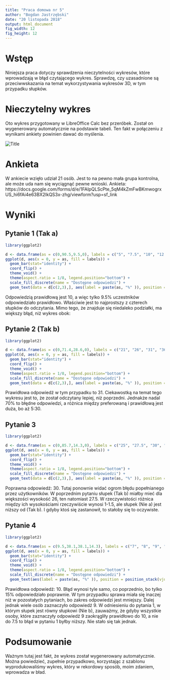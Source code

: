 ```yaml
---
title: "Praca domowa nr 5"
author: "Bogdan Jastrzębski"
date: "20 listopada 2018"
output: html_document
fig_width: 12
fig_height: 12
---
```

  
# Wstęp
  
Niniejsza praca dotyczy sprawdzenia nieczytelności wykresów, które wprowadzają w błąd czytającego wykres. Sprawdzę, czy uzasadnione są przeciwwskazania na temat wykorzystywania wykresów 3D, w tym przypadku słupków. 

# Nieczytelny wykres

Oto wykres przygotowany w LibreOffice Calc bez przeróbek. Został on wygenerowany automatycznie na podstawie tabeli. Ten fakt w połączeniu z wynikami ankiety powinien dawać do myślenia. 

![](/home/bodo/plot/plot.png?raw=true "Title")

# Ankieta

W ankiecie wzięło udział 21 osób. Jest to na pewno mała grupa kontrolna, ale może uda nam się wyciągnąć pewne wnioski. 
Ankieta: https://docs.google.com/forms/d/e/1FAIpQLScPte_5qM4kZmFwBKmwogrxUS_hi6fAi4e63BX2IkQS3x-zhg/viewform?usp=sf_link

# Wyniki

## Pytanie 1 (Tak a)

```r
library(ggplot2)

d <- data.frame(as = c(0,90.5,9.5,0), labels = c("5", "7.5", "10", "12.5"))
ggplot(d, aes(x = 0, y = as, fill = labels)) +
  geom_bar(stat="identity") + 
  coord_flip() +
  theme_void() +
  theme(aspect.ratio = 1/8, legend.position="bottom") +
  scale_fill_discrete(name = "Dostępne odpowiedzi") + 
  geom_text(data = d[c(2,3),], aes(label = paste(as, "%" )), position = position_stack(vjust = .5))


```


Odpowiedzią prawidłową jest 10, a więc tylko 9.5% uczestników odpowiedziało prawidłowo. Właściwie jest to najprostszy z czterech słupków do odczytania. Mimo tego, że 
znajduje się niedaleko podziałki, ma większy błąd, niż wykres obok: 


## Pytanie 2 (Tak b)

```r
library(ggplot2)

d <- data.frame(as = c(0,71.4,28.6,0), labels = c("21", "26", "31", "36"))
ggplot(d, aes(x = 0, y = as, fill = labels)) +
  geom_bar(stat="identity") + 
  coord_flip() +
  theme_void() +
  theme(aspect.ratio = 1/8, legend.position="bottom") +
  scale_fill_discrete(name = "Dostępne odpowiedzi") + 
  geom_text(data = d[c(2,3),], aes(label = paste(as, "%" )), position = position_stack(vjust = .5))

```


Prawidłowa odpowiedź w tym przypadku to 31.
Ciekawostką na temat tego wykresu jest to, że został odczytany lepiej, niż poprzedni. Jednakże nadal 70% to błędne odpowiedzi, a różnica między preferowaną i prawidłową jest duża, bo aż 5:30. 

## Pytanie 3

```r
library(ggplot2)

d <- data.frame(as = c(0,85.7,14.3,0), labels = c("25", "27.5", "30", "32.5"))
ggplot(d, aes(x = 0, y = as, fill = labels)) +
  geom_bar(stat="identity") + 
  coord_flip() +
  theme_void() +
  theme(aspect.ratio = 1/8, legend.position="bottom") +
  scale_fill_discrete(name = "Dostępne odpowiedzi") +
  geom_text(data = d[c(2,3),], aes(label = paste(as, "%" )), position = position_stack(vjust = .5))


```


Poprawna odpowiedź: 30.
Tutaj ponownie widać ogrom błędu popełnianego przez użytkowników. W poprzednim pytaniu słupek (Tak b) miałby mieć dla większości wysokość 26, ten natomiast 27.5. W rzeczywistości różnica między ich wysokościami rzeczywiście wynosi 1-1.5, ale słupek (Nie a) jest niższy od (Tak b). I gdyby ktoś się zastanowił, to stałoby się to oczywiste.

## Pytanie 4

```r
library(ggplot2)

d <- data.frame(as = c(9.5,38.1,38.1,14.3), labels = c("7", "8", "9", "10"))
ggplot(d, aes(x = 0, y = as, fill = labels)) +
  geom_bar(stat="identity") + 
  coord_flip() +
  theme_void() +
  theme(aspect.ratio = 1/8, legend.position="bottom") +
  scale_fill_discrete(name = "Dostępne odpowiedzi") + 
  geom_text(aes(label = paste(as, "%" )), position = position_stack(vjust = .5))


```

Prawidłowa odpowiedź: 10. Błąd wynosi tyle samo, co poprzednio, bo tylko 15% odpowiedziało poprawnie. W tym przypadku sprawa miała się inaczej niż w pozostałych pytaniach, bo zakres odpowiedzi jest mniejszy. Dalej jednak wiele osób zaznaczyło odpowiedź 9. W odniesieniu do pytania 1, w którym słupek jest równy słupkowi (Nie b), zauważmy, że gdyby wszystkie osoby, które zaznaczyły odpowiedź 9 zaokrągliły prawidłowo do 10, a nie do 7.5 to błąd w pytaniu 1 byłby niższy. Nie stało się tak jednak. 

# Podsumowanie

Ważnym tutaj jest fakt, że wykres został wygenerowany automatycznie. Można powiedzieć, zupełnie przypadkowo, korzystając z szablonu wyprodukowaliśmy wykres, który w rekordowy sposób, moim zdaniem, wprowadza w bład.
